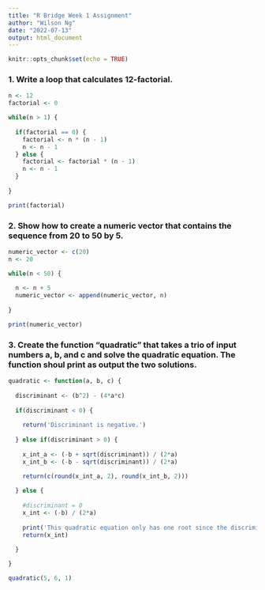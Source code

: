 ```yaml
---
title: "R Bridge Week 1 Assignment"
author: "Wilson Ng"
date: "2022-07-13"
output: html_document
---
```


```r
knitr::opts_chunk$set(echo = TRUE)
```

### 1. Write a loop that calculates 12-factorial.

```r

n <- 12
factorial <- 0

while(n > 1) {
  
  if(factorial == 0) {
    factorial <- n * (n - 1)
    n <- n - 1
  } else {
    factorial <- factorial * (n - 1)
    n <- n - 1
  }
  
}

print(factorial)

```

### 2. Show how to create a numeric vector that contains the sequence from 20 to 50 by 5.

```r

numeric_vector <- c(20)
n <- 20

while(n < 50) {
  
  n <- n + 5
  numeric_vector <- append(numeric_vector, n)
  
}

print(numeric_vector)

```

### 3. Create the function "quadratic" that takes a trio of input numbers a, b, and c and solve the quadratic equation. The function shoul print as output the two solutions.

```r

quadratic <- function(a, b, c) {
  
  discriminant <- (b^2) - (4*a*c)
  
  if(discriminant < 0) {
    
    return('Discriminant is negative.')
    
  } else if(discriminant > 0) {
    
    x_int_a <- (-b + sqrt(discriminant)) / (2*a)
    x_int_b <- (-b - sqrt(discriminant)) / (2*a)

    return(c(round(x_int_a, 2), round(x_int_b, 2)))
    
  } else {
    
    #discriminant = 0
    x_int <- (-b) / (2*a)
    
    print('This quadratic equation only has one root since the discriminant is 0.')
    return(x_int)
    
  }

}

quadratic(5, 6, 1)

```
